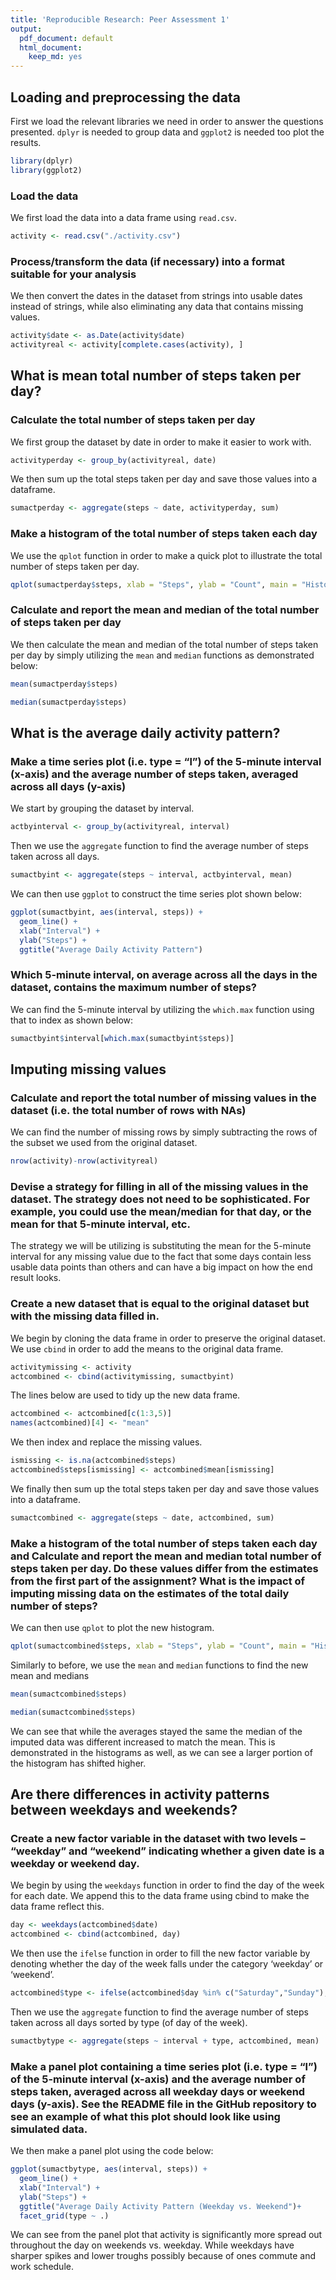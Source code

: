 ```yaml
---
title: 'Reproducible Research: Peer Assessment 1'
output:
  pdf_document: default
  html_document:
    keep_md: yes
---
```


## Loading and preprocessing the data
First we load the relevant libraries we need in order to answer the questions presented. ```dplyr``` is needed to group data and ```ggplot2``` is needed too plot the results.
```r
library(dplyr)
library(ggplot2)
```
### Load the data
We first load the data into a data frame using ```read.csv```.
```r
activity <- read.csv("./activity.csv")
```
### Process/transform the data (if necessary) into a format suitable for your analysis
We then convert the dates in the dataset from strings into usable dates instead of strings, while also eliminating any data that contains missing values.
```r
activity$date <- as.Date(activity$date)
activityreal <- activity[complete.cases(activity), ]
```

## What is mean total number of steps taken per day?
### Calculate the total number of steps taken per day
We first group the dataset by date in order to make it easier to work with.
```r
activityperday <- group_by(activityreal, date)
```
We then sum up the total steps taken per day and save those values into a dataframe.
```r
sumactperday <- aggregate(steps ~ date, activityperday, sum)
```
### Make a histogram of the total number of steps taken each day
We use the ```qplot``` function in order to make a quick plot to illustrate the total number of steps taken per day.
```r
qplot(sumactperday$steps, xlab = "Steps", ylab = "Count", main = "Histogram of Total Number of Steps per Day", bins = 30)
```
### Calculate and report the mean and median of the total number of steps taken per day
We then calculate the mean and median of the total number of steps taken per day by simply utilizing the ```mean``` and ```median``` functions as demonstrated below:
```r
mean(sumactperday$steps)
```
```r
median(sumactperday$steps)
```

## What is the average daily activity pattern?
### Make a time series plot (i.e. \color{red}{\verb|type = "l"|}type = "l") of the 5-minute interval (x-axis) and the average number of steps taken, averaged across all days (y-axis)
We start by grouping the dataset by interval.
```r
actbyinterval <- group_by(activityreal, interval)
```
Then we use the ```aggregate``` function to find the average number of steps taken across all days.
```r
sumactbyint <- aggregate(steps ~ interval, actbyinterval, mean)
```
We can then use ```ggplot``` to construct the time series plot shown below:
```r
ggplot(sumactbyint, aes(interval, steps)) +
  geom_line() +
  xlab("Interval") +
  ylab("Steps") +
  ggtitle("Average Daily Activity Pattern")
```
### Which 5-minute interval, on average across all the days in the dataset, contains the maximum number of steps?
We can find the 5-minute interval by utilizing the ```which.max``` function using that to index as shown below:
```r
sumactbyint$interval[which.max(sumactbyint$steps)]
```
## Imputing missing values
### Calculate and report the total number of missing values in the dataset (i.e. the total number of rows with \color{red}{\verb|NA|}NAs)
We can find the number of missing rows by simply subtracting the rows of the subset we used from the original dataset.
```r
nrow(activity)-nrow(activityreal)
```
### Devise a strategy for filling in all of the missing values in the dataset. The strategy does not need to be sophisticated. For example, you could use the mean/median for that day, or the mean for that 5-minute interval, etc.
The strategy we will be utilizing is substituting the mean for the 5-minute interval for any missing value due to the fact that some days contain less usable data points than others and can have a big impact on how the end result looks. 

### Create a new dataset that is equal to the original dataset but with the missing data filled in.
We begin by cloning the data frame in order to preserve the original dataset. We use ```cbind``` in order to add the means to the original data frame.
```r
activitymissing <- activity
actcombined <- cbind(activitymissing, sumactbyint)
```
The lines below are used to tidy up the new data frame.
```r
actcombined <- actcombined[c(1:3,5)]
names(actcombined)[4] <- "mean"
```
We then index and replace the missing values.
```r
ismissing <- is.na(actcombined$steps)
actcombined$steps[ismissing] <- actcombined$mean[ismissing]
```
We finally then sum up the total steps taken per day and save those values into a dataframe.
```r
sumactcombined <- aggregate(steps ~ date, actcombined, sum)
```
### Make a histogram of the total number of steps taken each day and Calculate and report the mean and median total number of steps taken per day. Do these values differ from the estimates from the first part of the assignment? What is the impact of imputing missing data on the estimates of the total daily number of steps?
We can then use ```qplot``` to plot the new histogram.
```r
qplot(sumactcombined$steps, xlab = "Steps", ylab = "Count", main = "Histogram of Total Number of Steps per Day")
```
Similarly to before, we use the ```mean``` and ```median``` functions to find the new mean and medians
```r
mean(sumactcombined$steps)
```
```r
median(sumactcombined$steps)
```
We can see that while the averages stayed the same the median of the imputed data was different increased to match the mean. This is demonstrated in the histograms as well, as we can see a larger portion of the histogram has shifted higher.

## Are there differences in activity patterns between weekdays and weekends?
### Create a new factor variable in the dataset with two levels – “weekday” and “weekend” indicating whether a given date is a weekday or weekend day.
We begin by  using the ```weekdays``` function in order to find the day of the week for each date. We append this to the data frame using cbind to make the data frame reflect this.
```r
day <- weekdays(actcombined$date)
actcombined <- cbind(actcombined, day)
```
We then use the ```ifelse``` function in order to fill the new factor variable by denoting whether the day of the week falls under the category 'weekday' or 'weekend'.
```r
actcombined$type <- ifelse(actcombined$day %in% c("Saturday","Sunday"), "weekend", "weekday")
```
Then we use the ```aggregate``` function to find the average number of steps taken across all days sorted by type (of day of the week).
```r
sumactbytype <- aggregate(steps ~ interval + type, actcombined, mean)
```
### Make a panel plot containing a time series plot (i.e. \color{red}{\verb|type = "l"|}type = "l") of the 5-minute interval (x-axis) and the average number of steps taken, averaged across all weekday days or weekend days (y-axis). See the README file in the GitHub repository to see an example of what this plot should look like using simulated data.
We then make a panel plot using the code below: 
```r
ggplot(sumactbytype, aes(interval, steps)) +
  geom_line() +
  xlab("Interval") +
  ylab("Steps") +
  ggtitle("Average Daily Activity Pattern (Weekday vs. Weekend")+
  facet_grid(type ~ .)
```
We can see from the panel plot that activity is significantly more spread out throughout the day on weekends vs. weekday. While weekdays have sharper spikes and lower troughs possibly because of ones commute and work schedule.